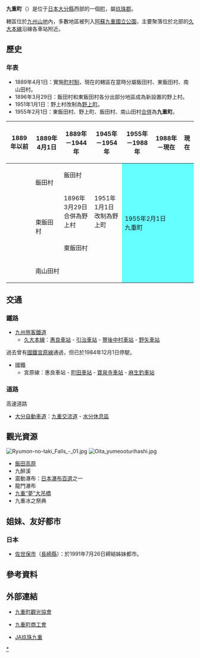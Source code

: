 {{日本町村
| 自治體名=九重
| 町村=町
| 圖像=[[File:Shindo_Waterfalls_02.JPG|240px]]
| 圖像說明=[[震動瀑布|震動瀑布]]
| 町村章=[[File:Emblem_of_Kokonoe.gif|100px]]
| 日文原名=九重町
| 平假名=ここのえまち
| 羅馬字拼音=Kokonoe-machi
| 都道府縣=大分縣
| 支廳=
| 郡=玖珠郡
| 編號=44461-8
| 面積=271.41
| 邊界未定=
| 人口=11,242
| 統計時間=2007年8月31日
| 自治體=[[竹田市|竹田市]]、[[由布市|由布市]]、[[玖珠町|玖珠町]]<br />'''[[熊本縣|熊本縣]]'''：[[小國町_(熊本縣)|小国町]]、[[南小國町|南小國町]]
| 樹=[[麻櫟|麻櫟]]
| 花=[[九洲杜鵑|九洲杜鵑]]
| 鳥=[[杜鵑鳥|杜鵑鳥]]
| 其他象徵物=
| 其他象徵=
| 首長=|
| 卸任日期=
| 議員數=13
| 郵遞區號=879-4895
| 所在地=玖珠郡九重町大字後野上8番地之一
| 電話號碼=973-76-2111
| 外部連結=http://www.town.kokonoe.oita.jp/
| 經度=
| 緯度=
| 地圖=[[File:_Kokonoe_in_Oita_Prefecture.png|250px]]
| 註記=人口：[http://www.town.kokonoe.oita.jp/ 九重町官方網頁]
}}
'''九重町'''（{{jpn|j=九重町|hg=ここのえまち|rm=Kokonoe machi|f=y}}）是位于[[日本|日本]][[大分縣|大分縣]]西部的一個[[町|町]]，屬[[玖珠郡|玖珠郡]]。

轄區位於[[九州山地|九州山地]]內，多數地區被列入[[阿蘇九重國立公園|阿蘇九重國立公園]]，主要聚落位於北部的[[久大本線|久大本線]]沿線各車站附近。

==歷史==
===年表===
* 1889年4月1日：實施[[町村制|町村制]]，現在的轄區在當時分屬飯田村、東飯田村、南山田村。
* 1896年3月29日：飯田村和東飯田村各分出部分地區成為新設置的野上村。
* 1951年1月1日：野上村改制為[[野上町|野上町]]。
* 1955年2月1日：東飯田村、野上町、飯田村、南山田村[[市町村合併|合併]]為'''九重町'''。

{| class="wikitable" style="font-size:x-small"
! 1889年以前
! 1889年4月1日
! 1889年－1944年
! 1945年－1954年
! 1955年－1988年
! 1988年－現在
! 現在
|-
| rowspan=2 | 
| rowspan=2 | <br>飯田村<br>
| colspan=2 | 飯田村
| rowspan=5 colspan=3 style="background-color:#6ff;" | 1955年2月1日<br />九重町
|-
| rowspan=2 | 1896年3月29日<br />合併為野上村
| rowspan=2 | 1951年1月1日<br />改制為野上町
|-
| rowspan=2 |
| rowspan=2 | 東飯田村
|-
| colspan=2 | 東飯田村
|-
|
| colspan=3 | 南山田村
|}

==交通==
===鐵路===
* [[九州旅客鐵道|九州旅客鐵道]]
** [[久大本線|久大本線]]：[[惠良車站|惠良車站]] - [[引治車站|引治車站]] - [[豐後中村車站|豐後中村車站]] - [[野矢車站|野矢車站]]

過去曾有[[國鐵|國鐵]][[宮原線|宮原線]]通過，但已於1984年12月1日停駛。
* 國鐵
** 宮原線：惠良車站 - [[町田車站_(大分縣)|町田車站]] - [[寶泉寺車站|寶泉寺車站]] - [[麻生釣車站|麻生釣車站]]

===道路===
; 高速道路
* [[大分自動車道|大分自動車道]]：[[九重交流道|九重交流道]] - [[水分休息區|水分休息區]]

== 觀光資源 ==
[[File:Ryumon-no-taki_Falls_-_01.jpg|thumb]]
[[File:Oita_yumeooturihashi.jpg|thumb]]
* [[飯田高原|飯田高原]]
* 九醉溪
* 震動瀑布：[[日本瀑布百選|日本瀑布百選]]之一
* 龍門瀑布
* [[九重“夢”大吊橋|九重“夢”大吊橋]]
* 九重冰之祭典

==姐妹、友好都市==
===日本===
* [[佐世保市|佐世保市]]（[[長崎縣|長崎縣]]）：於1991年7月26日締結姊妹都市。

== 參考資料 ==
{{Reflist}}

==外部連結==
{{commonscat|Kokonoe, Oita}}
* {{Ja icon}} [http://www.kokonoe-k.com/ 九重町觀光協會]{{Wayback|url=http://www.kokonoe-k.com/ |date=20081223004151 }}
* {{Ja icon}} [http://kokonoe.oita-shokokai.or.jp/ 九重町商工會]{{Wayback|url=http://kokonoe.oita-shokokai.or.jp/ |date=20080925231925 }}
* {{Ja icon}} [http://www.jaoita.net/ja-kusukokonoe/ JA玖珠九重]{{Wayback|url=http://www.jaoita.net/ja-kusukokonoe/ |date=20081225224718 }}

{{大分縣}}

[[Category:九重町|*]]